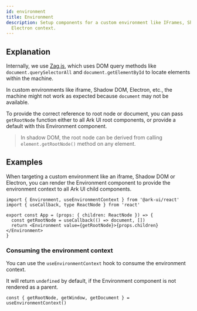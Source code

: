 ```yaml
---
id: environment
title: Environment
description: Setup components for a custom environment like IFrames, Shadow DOM or an
  Electron context.
---
```


## Explanation

Internally, we use
[Zag.js](https://zagjs.com/overview/composition#custom-window-environment),
which uses DOM query methods like `document.querySelectorAll` and
`document.getElementById` to locate elements within the machine.

In custom environments like iframe, Shadow DOM, Electron, etc., the machine
might not work as expected because `document` may not be available.

To provide the correct reference to root node or document, you can pass
`getRootNode` function either to all Ark UI root components, or provide a
default with this Environment component.

> In shadow DOM, the root node can be derived from calling
> `element.getRootNode()` method on any element.

## Examples

When targeting a custom environment like an iframe, Shadow DOM or Electron, you
can render the Environment component to provide the environment context to all
Ark UI child components.

```tsx
import { Environment, useEnvironmentContext } from '@ark-ui/react'
import { useCallback, type ReactNode } from 'react'

export const App = (props: { children: ReactNode }) => {
  const getRootNode = useCallback(() => document, [])
  return <Environment value={getRootNode}>{props.children}</Environment>
}
```

### Consuming the environment context

You can use the `useEnvironmentContext` hook to consume the environment context.

It will return `undefined` by default, if the Environment component is not
rendered as a parent.

```tsx
const { getRootNode, getWindow, getDocument } = useEnvironmentContext()
```
